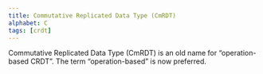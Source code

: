 ```yaml
---
title: Commutative Replicated Data Type (CmRDT)
alphabet: C
tags: [crdt]
---
```


Commutative Replicated Data Type (CmRDT) is an old name for “operation-based CRDT”. The term “operation-based” is now preferred.